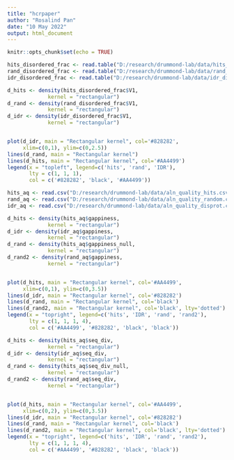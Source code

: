 ---
title: "hcrpaper"
author: "Rosalind Pan"
date: "10 May 2022"
output: html_document
---

```{r setup, include=FALSE}
knitr::opts_chunk$set(echo = TRUE)
```

```{r}
hits_disordered_frac <- read.table("D:/research/drummond-lab/data/hits_disordered_frac.txt")
rand_disordered_frac <- read.table("D:/research/drummond-lab/data/rand_disordered_frac.txt")
idr_disordered_frac <- read.table("D:/research/drummond-lab/data/idr_disordered_frac.txt")
```

```{r}
d_hits <- density(hits_disordered_frac$V1,
             kernel = "rectangular")
d_rand <- density(rand_disordered_frac$V1,
             kernel = "rectangular")
d_idr <- density(idr_disordered_frac$V1,
             kernel = "rectangular")


plot(d_idr, main = "Rectangular kernel", col='#828282',
     xlim=c(0,1), ylim=c(0,2.5))
lines(d_rand, main = "Rectangular kernel")
lines(d_hits, main = "Rectangular kernel", col='#AA4499')
legend(x = "topleft", legend=c('hits', 'rand', 'IDR'),
       lty = c(1, 1, 1),
       col = c('#828282', 'black', '#AA4499'))
```

```{r}
hits_aq <- read.csv("D:/research/drummond-lab/data/aln_quality_hits.csv")
rand_aq <- read.csv("D:/research/drummond-lab/data/aln_quality_random.csv")
idr_aq <- read.csv("D:/research/drummond-lab/data/aln_quality_disprot.csv")
```

```{r}
d_hits <- density(hits_aq$gappiness,
             kernel = "rectangular")
d_idr <- density(idr_aq$gappiness,
             kernel = "rectangular")
d_rand <- density(hits_aq$gappiness_null,
             kernel = "rectangular")
d_rand2 <- density(rand_aq$gappiness,
             kernel = "rectangular")


plot(d_hits, main = "Rectangular kernel", col='#AA4499',
     xlim=c(0,1), ylim=c(0,3.5))
lines(d_idr, main = "Rectangular kernel", col='#828282')
lines(d_rand, main = "Rectangular kernel", col='black')
lines(d_rand2, main = "Rectangular kernel", col='black', lty='dotted')
legend(x = "topright", legend=c('hits', 'IDR', 'rand', 'rand2'),
       lty = c(1, 1, 1, 4),
       col = c('#AA4499', '#828282', 'black', 'black'))
```

```{r, fig.width=5, fig.height=5}
d_hits <- density(hits_aq$seq_div,
             kernel = "rectangular")
d_idr <- density(idr_aq$seq_div,
             kernel = "rectangular")
d_rand <- density(hits_aq$seq_div_null,
             kernel = "rectangular")
d_rand2 <- density(rand_aq$seq_div,
             kernel = "rectangular")


plot(d_hits, main = "Rectangular kernel", col='#AA4499',
     xlim=c(0,2), ylim=c(0,3.5))
lines(d_idr, main = "Rectangular kernel", col='#828282')
lines(d_rand, main = "Rectangular kernel", col='black')
lines(d_rand2, main = "Rectangular kernel", col='black', lty='dotted')
legend(x = "topright", legend=c('hits', 'IDR', 'rand', 'rand2'),
       lty = c(1, 1, 1, 4),
       col = c('#AA4499', '#828282', 'black', 'black'))
```